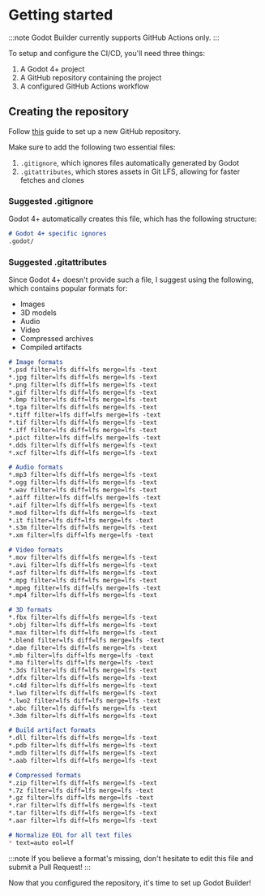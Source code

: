 # Getting started

:::note
Godot Builder currently supports GitHub Actions only.
:::

To setup and configure the CI/CD, you'll need three things:
1. A Godot 4+ project
2. A GitHub repository containing the project
3. A configured GitHub Actions workflow

## Creating the repository


Follow [this](https://docs.github.com/en/get-started/quickstart/create-a-repo) guide to set up a new GitHub repository.

Make sure to add the following two essential files:
1. `.gitignore`, which ignores files automatically generated by Godot
2. `.gitattributes`, which stores assets in Git LFS, allowing for faster fetches and clones

### Suggested .gitignore

Godot 4+ automatically creates this file, which has the following structure:
```md title=".gitignore"
# Godot 4+ specific ignores
.godot/
```

### Suggested .gitattributes

Since Godot 4+ doesn't provide such a file, I suggest using the following, which contains popular formats for:
- Images
- 3D models
- Audio
- Video
- Compressed archives
- Compiled artifacts

```md title=".gitattributes"
# Image formats
*.psd filter=lfs diff=lfs merge=lfs -text
*.jpg filter=lfs diff=lfs merge=lfs -text
*.png filter=lfs diff=lfs merge=lfs -text
*.gif filter=lfs diff=lfs merge=lfs -text
*.bmp filter=lfs diff=lfs merge=lfs -text
*.tga filter=lfs diff=lfs merge=lfs -text
*.tiff filter=lfs diff=lfs merge=lfs -text
*.tif filter=lfs diff=lfs merge=lfs -text
*.iff filter=lfs diff=lfs merge=lfs -text
*.pict filter=lfs diff=lfs merge=lfs -text
*.dds filter=lfs diff=lfs merge=lfs -text
*.xcf filter=lfs diff=lfs merge=lfs -text

# Audio formats
*.mp3 filter=lfs diff=lfs merge=lfs -text
*.ogg filter=lfs diff=lfs merge=lfs -text
*.wav filter=lfs diff=lfs merge=lfs -text
*.aiff filter=lfs diff=lfs merge=lfs -text
*.aif filter=lfs diff=lfs merge=lfs -text
*.mod filter=lfs diff=lfs merge=lfs -text
*.it filter=lfs diff=lfs merge=lfs -text
*.s3m filter=lfs diff=lfs merge=lfs -text
*.xm filter=lfs diff=lfs merge=lfs -text

# Video formats
*.mov filter=lfs diff=lfs merge=lfs -text
*.avi filter=lfs diff=lfs merge=lfs -text
*.asf filter=lfs diff=lfs merge=lfs -text
*.mpg filter=lfs diff=lfs merge=lfs -text
*.mpeg filter=lfs diff=lfs merge=lfs -text
*.mp4 filter=lfs diff=lfs merge=lfs -text

# 3D formats
*.fbx filter=lfs diff=lfs merge=lfs -text
*.obj filter=lfs diff=lfs merge=lfs -text
*.max filter=lfs diff=lfs merge=lfs -text
*.blend filter=lfs diff=lfs merge=lfs -text
*.dae filter=lfs diff=lfs merge=lfs -text
*.mb filter=lfs diff=lfs merge=lfs -text
*.ma filter=lfs diff=lfs merge=lfs -text
*.3ds filter=lfs diff=lfs merge=lfs -text
*.dfx filter=lfs diff=lfs merge=lfs -text
*.c4d filter=lfs diff=lfs merge=lfs -text
*.lwo filter=lfs diff=lfs merge=lfs -text
*.lwo2 filter=lfs diff=lfs merge=lfs -text
*.abc filter=lfs diff=lfs merge=lfs -text
*.3dm filter=lfs diff=lfs merge=lfs -text

# Build artifact formats
*.dll filter=lfs diff=lfs merge=lfs -text
*.pdb filter=lfs diff=lfs merge=lfs -text
*.mdb filter=lfs diff=lfs merge=lfs -text
*.aab filter=lfs diff=lfs merge=lfs -text

# Compressed formats
*.zip filter=lfs diff=lfs merge=lfs -text
*.7z filter=lfs diff=lfs merge=lfs -text
*.gz filter=lfs diff=lfs merge=lfs -text
*.rar filter=lfs diff=lfs merge=lfs -text
*.tar filter=lfs diff=lfs merge=lfs -text
*.aar filter=lfs diff=lfs merge=lfs -text

# Normalize EOL for all text files
* text=auto eol=lf
```
:::note
If you believe a format's missing, don't hesitate to edit this file and submit a Pull Request!
:::

Now that you configured the repository, it's time to set up Godot Builder!
